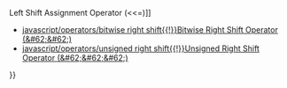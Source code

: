 {{Page_Title}}
{{Flags}}
{{Summary_Section|Left shifts the bits of an expression.

}}
{{JS_Syntax|Formats={{JS_Syntax_Format
|Format= result '''=''' expression1 '''&lt;&lt;''' expression2}}
|Values={{JS_Syntax_Parameter
|Name=result
|Required=
|Description=Any variable.}}{{JS_Syntax_Parameter
|Name=expression1
|Required=
|Description=Any expression.}}{{JS_Syntax_Parameter
|Name=expression2
|Required=
|Description=Any expression.}}
}}
{{Remarks_Section
|Remarks=The '''&lt;&lt;''' operator shifts the bits of expression1 left by the number of bits specified in expression2. For example:

 var temp
 temp = 14 &lt;&lt; 2
The variable temp has a value of 56 because 14 (00001110 in binary) shifted left two bits equals 56 (00111000 in binary).
}}
{{See_Also_Section
|Manual_links=* [[javascript/operators/left shift assignment{{!}}Left Shift Assignment Operator (&#60;&#60;=)]]
* [[javascript/operators/bitwise right shift{{!}}Bitwise Right Shift Operator (&#62;&#62;)]]
* [[javascript/operators/unsigned right shift{{!}}Unsigned Right Shift Operator (&#62;&#62;&#62;)]]
}}
{{Topics | JS Basic}}

{{External_Attribution
|Is_CC-BY-SA=No
|Sources=MSDN
|MDN_link=
|MSDN_link=http://msdn.microsoft.com/en-us/library/ie/t7f48wx9(v=vs.94).aspx
|HTML5Rocks_link=
}}
